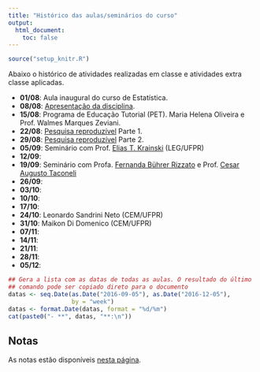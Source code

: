 ```yaml
---
title: "Histórico das aulas/seminários do curso"
output:
  html_document:
    toc: false
---
```


```r
source("setup_knitr.R")
```

Abaixo o histórico de atividades realizadas em classe e atividades extra
classe aplicadas.

- **01/08**: Aula inaugural do curso de Estatística.
- **08/08**: [Apresentação da disciplina](00_ce082-intro.html).
- **15/08**: Programa de Educação Tutorial (PET). Maria Helena Oliveira
  e Prof. Walmes Marques Zeviani.
- **22/08**: [Pesquisa reproduzível](01_ce082_PesqRep.html) Parte 1.
- **29/08**: [Pesquisa reproduzível](01_ce082_PesqRep.html) Parte 2.
- **05/09**: Seminário com Prof. [Elias T. Krainski](http://leg.ufpr.br/~elias) (LEG/UFPR)
- **12/09**:
- **19/09**: Seminário com
  Profa.
  [Fernanda Bührer Rizzato](http://www.leg.ufpr.br/doku.php/pessoais:fernanda) e
  Prof. [Cesar Augusto Taconeli](http://www.leg.ufpr.br/doku.php/pessoais:taconeli)
- **26/09**:
- **03/10**:
- **10/10**:
- **17/10**:
- **24/10**: Leonardo Sandrini Neto (CEM/UFPR)
- **31/10**: Maikon Di Domenico (CEM/UFPR)
- **07/11**:
- **14/11**:
- **21/11**:
- **28/11**:
- **05/12**:

```r
## Gera a lista com as datas de todas as aulas. O resultado do último
## comando pode ser copiado direto para o documento
datas <- seq.Date(as.Date("2016-09-05"), as.Date("2016-12-05"),
                  by = "week")
datas <- format.Date(datas, format = "%d/%m")
cat(paste0("- **", datas, "**:\n"))
```

## Notas

As notas estão disponíveis [nesta página](notas.html).
